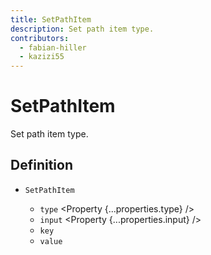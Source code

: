 ```yaml
---
title: SetPathItem
description: Set path item type.
contributors:
  - fabian-hiller
  - kazizi55
---
```



# SetPathItem

Set path item type.

## Definition

- `SetPathItem` <Property type="object" />
  - `type` <Property {...properties.type} />
  - `input` <Property {...properties.input} />
  - `key` <Property type="number" />
  - `value` <Property type="unknown" />

